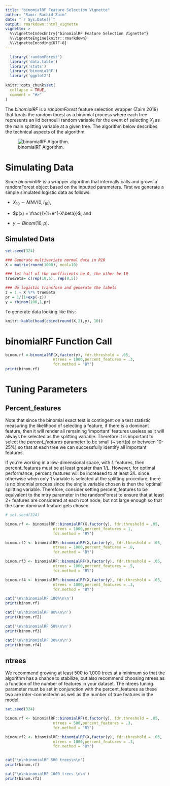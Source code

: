 ```yaml
---
title: "binomialRF Feature Selection Vignette"
author: "Samir Rachid Zaim"
date: "`r Sys.Date()`"
output: rmarkdown::html_vignette
vignette: >
  %\VignetteIndexEntry{"binomialRF Feature Selection Vignette"}
  %\VignetteEngine{knitr::rmarkdown}
  %\VignetteEncoding{UTF-8}
---
```


```r
  library('randomForest')
  library('data.table')
  library('stats')
  library('binomialRF')
  library('ggplot2')
  
knitr::opts_chunk$set(
  collapse = TRUE,
  comment = "#>"
)
```


The $\textit{binomialRF}$ is a $\textit{randomForest}$ feature selection wrapper (Zaim 2019) that treats the random forest as a binomial process where each tree represents an iid bernoulli random variable for the event of selecting $X_j$ as the main splitting variable at a given tree. The algorithm below describes the technical aspects of the algorithm.

\begin{algorithm} 
\caption{binomialRF Feature Selection Algorithm } 
\label{alg1} 
\begin{algorithmic}
  \For{i=1:N}
    \State Grow $T_{i}$
    \State $S_{ij} =   \left\{
\begin{array}{ll}
      1 & X_j \text{ is splitting variable at root node by } T_i \\
      0 & \text{otherwise} \\
 \end{array} 
\right. $
    \State $S \gets S_{ij}$
  \EndFor
  \State $S_j = \sum_{i=1}^N S_{ij}= \sum_{i=1}^N I[X_j \in root(T_i)]$
  \State $S_j \sim \text{binomial}(N,p_0), \hspace{6mm} \text{where } p_0=\bigg(1 - \prod_{i=1}^m\frac{L-i}{L-(i-1)} \bigg)\frac{1}{m}$.
  \State Test for Significance
  \State Adjust for Multiple Comparisons

\end{algorithmic}
\end{algorithm}

![binomialRF Algorithm.](algorithm.png)

# Simulating Data
Since $\textit{binomialRF}$ is a wrapper algorithm that internally calls and grows a randomForest object based on the inputted parameters. First we generate a simple simulated logistic data as follows: 

* $X_{10}\sim MNV(0, I_{10})$, 


* $p(x) = \frac{1}{1+e^{-X\beta}}$, and

* $y \sim Binom(10,p)$.


## Simulated Data

```r
set.seed(324)

### Generate multivariate normal data in R10
X = matrix(rnorm(1000), ncol=10)

### let half of the coefficients be 0, the other be 10
trueBeta= c(rep(10,5), rep(0,5))

### do logistic transform and generate the labels
z = 1 + X %*% trueBeta    
pr = 1/(1+exp(-z))        
y = rbinom(100,1,pr)

```
To generate data looking like this: 
```r
knitr::kable(head(cbind(round(X,2),y), 10))
```

# binomialRF Function Call

```r
binom.rf <-binomialRF(X,factor(y), fdr.threshold = .05,
                     ntrees = 1000,percent_features = .3,
                     fdr.method = 'BY')
print(binom.rf)

```

# Tuning Parameters

## Percent_features

Note that since the binomial exact test is contingent on a test statistic measuring the likelihood of selecting a feature, if there is a dominant feature, then it will render all remaining 'important' features useless as it will always be selected as the splitting variable. Therefore it is important to select the $\textit{percent_features}$ parameter to be small (~ sqrt(p) or between 10-25%) so that at each tree we can successfully identify all important features. 

If you're working in a low-dimensional space, with $\textit{L}$ features, then percent_features must be at least greater than $1/\textit{L}$. However, for optimal performance, percent_features will be increased to at least 3/L since otherwise when only 1 variable is selected at the splitting procedure, there is no binomial process since the single variable chosen is then the 'optimal' splitting variable. Therefore, consider setting percent_features to be equivalent to the mtry parameter in the randomForest to ensure that at least 2+ features are considered at each root node, but not large enough so that the same dominant feature gets chosen. 


```r
# set.seed(324)

binom.rf <- binomialRF::binomialRF(X,factor(y), fdr.threshold = .05,
                     ntrees = 1000,percent_features = 1,
                     fdr.method = 'BY')

binom.rf2 <- binomialRF::binomialRF(X,factor(y), fdr.threshold = .05,
                     ntrees = 1000,percent_features = .8,
                     fdr.method = 'BY')

binom.rf3 <- binomialRF::binomialRF(X,factor(y), fdr.threshold = .05,
                     ntrees = 1000,percent_features = .5,
                     fdr.method = 'BY')

binom.rf4 <- binomialRF::binomialRF(X,factor(y), fdr.threshold = .05,
                     ntrees = 1000,percent_features = .3,
                     fdr.method = 'BY')

cat('\n\nbinomialRF 100%\n\n')
print(binom.rf)

cat('\n\nbinomialRF 80%\n\n')
print(binom.rf2)

cat('\n\nbinomialRF 50%\n\n')
print(binom.rf3)

cat('\n\nbinomialRF 30%\n\n')
print(binom.rf4)
```

## ntrees

We recommend growing at least 500 to 1,000 trees at a minimum so that the algorithm has a chance to stabilize, but also recommend choosing ntrees as a function of the number of features in your dataset. The ntrees tuning parameter must be set in conjunction with the percent_features as these two are inter-connectedm as well as the number of true features in the model. 


```r
set.seed(324)

binom.rf <- binomialRF::binomialRF(X,factor(y), fdr.threshold = .05,
                     ntrees = 500,percent_features = .3,
                     fdr.method = 'BY')

binom.rf2 <- binomialRF::binomialRF(X,factor(y), fdr.threshold = .05,
                     ntrees = 1000,percent_features = .3,
                     fdr.method = 'BY')


cat('\n\nbinomialRF 500 trees\n\n')
print(binom.rf)

cat('\n\nbinomialRF 1000 trees \n\n')
print(binom.rf2)

```
